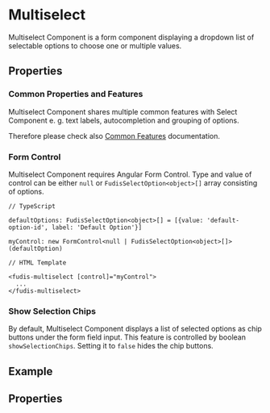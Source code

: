 
<Meta title="Components/Form/Select/Multiselect" />

# Multiselect

Multiselect Component is a form component displaying a dropdown list of selectable options to choose one or multiple values.

## Properties

### Common Properties and Features

Multiselect Component shares multiple common features with Select Component e. g. text labels, autocompletion and grouping of options.

Therefore please check also [Common Features](/docs/components-form-select-common-features--documentation) documentation.

### Form Control

Multiselect Component requires Angular Form Control. Type and value of control can be either `null` or `FudisSelectOption<object>[]` array consisting of options.

```
// TypeScript

defaultOptions: FudisSelectOption<object>[] = [{value: 'default-option-id', label: 'Default Option'}]

myControl: new FormControl<null | FudisSelectOption<object>[]>(defaultOption)

// HTML Template

<fudis-multiselect [control]="myControl">
  ...
</fudis-multiselect>

```

### Show Selection Chips

By default, Multiselect Component displays a list of selected options as chip buttons under the form field input. This feature is controlled by boolean `showSelectionChips`. Setting it to `false` hides the chip buttons.

## Example

<Canvas of={Stories.Example} />

## Properties

<ArgTypes of={MultiselectComponent} exclude={selectArgsTableExclude} />
